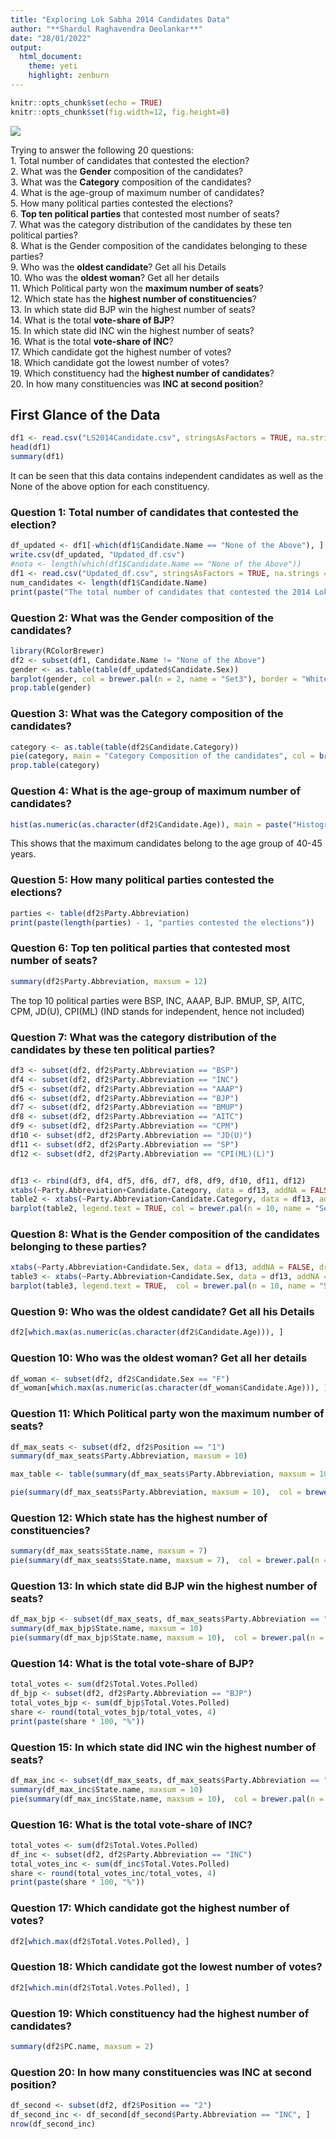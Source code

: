 ---
title: "Exploring Lok Sabha 2014 Candidates Data"
author: "**Shardul Raghavendra Deolankar**"
date: "28/01/2022"
output: 
  html_document:
    theme: yeti
    highlight: zenburn
---

```{r setup, include=FALSE}
knitr::opts_chunk$set(echo = TRUE)
knitr::opts_chunk$set(fig.width=12, fig.height=8) 
```

![](art.jpg)

Trying to answer the following 20 questions:  
1. Total number of candidates that contested the election?  
2. What was the **Gender** composition of the candidates?  
3. What was the **Category** composition of the candidates?  
4. What is the age-group of maximum number of candidates?  
5. How many political parties contested the elections?  
6. **Top ten political parties** that contested most number of seats?  
7. What was the category distribution of the candidates by these ten political parties?  
8. What is the Gender composition of the candidates belonging to these parties?  
9. Who was the **oldest candidate**? Get all his Details  
10. Who was the **oldest woman**? Get all her details  
11. Which Political party won the **maximum number of seats**?  
12. Which state has the **highest number of constituencies**?  
13. In which state did BJP win the highest number of seats?  
14. What is the total **vote-share of BJP**?  
15. In which state did INC win the highest number of seats?  
16. What is the total **vote-share of INC**?  
17. Which candidate got the highest number of votes?  
18. Which candidate got the lowest number of votes?  
19. Which constituency had the **highest number of candidates**?  
20. In how many constituencies was **INC at second position**?  



## **First Glance of the Data**
```{r}
df1 <- read.csv("LS2014Candidate.csv", stringsAsFactors = TRUE, na.strings = c("", NA, "NULL"))
head(df1)
summary(df1)
```
It can be seen that this data contains independent candidates as well as the None of the above option for each constituency.
  
  
### Question 1: Total number of candidates that contested the election?
```{r}
df_updated <- df1[-which(df1$Candidate.Name == "None of the Above"), ]
write.csv(df_updated, "Updated_df.csv")
#nota <- length(which(df1$Candidate.Name == "None of the Above"))
df1 <- read.csv("Updated_df.csv", stringsAsFactors = TRUE, na.strings = c("", NA, "NULL"))
num_candidates <- length(df1$Candidate.Name)
print(paste("The total number of candidates that contested the 2014 Lok Sabha Elections are", num_candidates))
```
### Question 2: What was the **Gender** composition of the candidates?
```{r}
library(RColorBrewer)
df2 <- subset(df1, Candidate.Name != "None of the Above")
gender <- as.table(table(df_updated$Candidate.Sex))
barplot(gender, col = brewer.pal(n = 2, name = "Set3"), border = "White")
prop.table(gender)
```

### Question 3: What was the **Category** composition of the candidates?
```{r}
category <- as.table(table(df2$Candidate.Category))
pie(category, main = "Category Composition of the candidates", col = brewer.pal(n = length(df2$Candidate.Category), name = "Set3"), border = "White")
prop.table(category)
```
### Question 4: What is the age-group of maximum number of candidates?
```{r}
hist(as.numeric(as.character(df2$Candidate.Age)), main = paste("Histogram of Age group of the candidates"), xlab = "Age group", col = brewer.pal(n = 11, name = "Set3"), border = "white", density = 100, angle = 0)
```


This shows that the maximum candidates belong to the age group of 40-45 years. 


### Question 5: How many political parties contested the elections?
```{r}
parties <- table(df2$Party.Abbreviation)
print(paste(length(parties) - 1, "parties contested the elections"))
```
### Question 6: Top ten political parties that contested most number of seats?
```{r}
summary(df2$Party.Abbreviation, maxsum = 12)
```
The top 10 political parties were BSP, INC, AAAP, BJP. BMUP, SP, AITC, CPM, JD(U), CPI(ML) (IND stands for independent, hence not included)

### Question 7: What was the category distribution of the candidates by these ten political parties? 
```{r}
df3 <- subset(df2, df2$Party.Abbreviation == "BSP")
df4 <- subset(df2, df2$Party.Abbreviation == "INC")
df5 <- subset(df2, df2$Party.Abbreviation == "AAAP")
df6 <- subset(df2, df2$Party.Abbreviation == "BJP")
df7 <- subset(df2, df2$Party.Abbreviation == "BMUP")
df8 <- subset(df2, df2$Party.Abbreviation == "AITC")
df9 <- subset(df2, df2$Party.Abbreviation == "CPM")
df10 <- subset(df2, df2$Party.Abbreviation == "JD(U)")
df11 <- subset(df2, df2$Party.Abbreviation == "SP")
df12 <- subset(df2, df2$Party.Abbreviation == "CPI(ML)(L)")


df13 <- rbind(df3, df4, df5, df6, df7, df8, df9, df10, df11, df12)
xtabs(~Party.Abbreviation+Candidate.Category, data = df13, addNA = FALSE, drop.unused.levels = TRUE)
table2 <- xtabs(~Party.Abbreviation+Candidate.Category, data = df13, addNA = FALSE, drop.unused.levels = TRUE)
barplot(table2, legend.text = TRUE, col = brewer.pal(n = 10, name = "Set3"), border = "White")
```

### Question 8: What is the Gender composition of the candidates belonging to these parties?
```{r}
xtabs(~Party.Abbreviation+Candidate.Sex, data = df13, addNA = FALSE, drop.unused.levels = TRUE)
table3 <- xtabs(~Party.Abbreviation+Candidate.Sex, data = df13, addNA = FALSE, drop.unused.levels = TRUE)
barplot(table3, legend.text = TRUE,  col = brewer.pal(n = 10, name = "Set3"), border = "White")
```

### Question 9: Who was the oldest candidate? Get all his Details
```{r}
df2[which.max(as.numeric(as.character(df2$Candidate.Age))), ]
```

### Question 10: Who was the oldest woman? Get all her details
```{r}
df_woman <- subset(df2, df2$Candidate.Sex == "F")
df_woman[which.max(as.numeric(as.character(df_woman$Candidate.Age))), ]
```

### Question 11: Which Political party won the maximum number of seats?
```{r}
df_max_seats <- subset(df2, df2$Position == "1")
summary(df_max_seats$Party.Abbreviation, maxsum = 10)
```
```{r}
max_table <- table(summary(df_max_seats$Party.Abbreviation, maxsum = 10))

pie(summary(df_max_seats$Party.Abbreviation, maxsum = 10),  col = brewer.pal(n = 11, name = "Set3"), border = "White")
```

### Question 12: Which state has the highest number of constituencies?
```{r}
summary(df_max_seats$State.name, maxsum = 7)
pie(summary(df_max_seats$State.name, maxsum = 7),  col = brewer.pal(n = 7, name = "Set3"), border = "White")
```

### Question 13: In which state did BJP win the highest number of seats?
```{r}
df_max_bjp <- subset(df_max_seats, df_max_seats$Party.Abbreviation == "BJP")
summary(df_max_bjp$State.name, maxsum = 10)
pie(summary(df_max_bjp$State.name, maxsum = 10),  col = brewer.pal(n = 10, name = "Set3"), border = "White")
```

### Question 14: What is the total vote-share of BJP?
```{r}
total_votes <- sum(df2$Total.Votes.Polled)
df_bjp <- subset(df2, df2$Party.Abbreviation == "BJP")
total_votes_bjp <- sum(df_bjp$Total.Votes.Polled)
share <- round(total_votes_bjp/total_votes, 4)
print(paste(share * 100, "%"))
```
### Question 15: In which state did INC win the highest number of seats?
```{r}
df_max_inc <- subset(df_max_seats, df_max_seats$Party.Abbreviation == "INC")
summary(df_max_inc$State.name, maxsum = 10)
pie(summary(df_max_inc$State.name, maxsum = 10),  col = brewer.pal(n = 10, name = "Set3"), border = "White")
```


### Question 16: What is the total vote-share of INC?
```{r}
total_votes <- sum(df2$Total.Votes.Polled)
df_inc <- subset(df2, df2$Party.Abbreviation == "INC")
total_votes_inc <- sum(df_inc$Total.Votes.Polled)
share <- round(total_votes_inc/total_votes, 4)
print(paste(share * 100, "%"))
```

### Question 17: Which candidate got the highest number of votes?
```{r}
df2[which.max(df2$Total.Votes.Polled), ]
```

### Question 18: Which candidate got the lowest number of votes?
```{r}
df2[which.min(df2$Total.Votes.Polled), ]
```


### Question 19: Which constituency had the highest number of candidates?
```{r}
summary(df2$PC.name, maxsum = 2)
```

### Question 20: In how many constituencies was INC at second position?
```{r}
df_second <- subset(df2, df2$Position == "2")
df_second_inc <- df_second[df_second$Party.Abbreviation == "INC", ]
nrow(df_second_inc)
```

